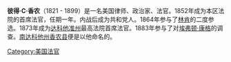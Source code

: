 '''彼得·C·香农'''（1821 - 1899）是一名美国律师、政治家、法官。1852年成为本区法院的首席法官，任期一年。内战后成为共和党人。1864年参与了[[林肯|林肯]]的二度参选。1873年成为[[达科他准州|达科他准州]]最高法院首席法官。1883年参与了对[[埃弗顿·康格|埃弗顿·康格]]的调查。[[南达科他州|南达科他州]][[香农县_(南达科他州)|香农县]]便是以他命名的。

[[Category:美国法官|Category:美国法官]]